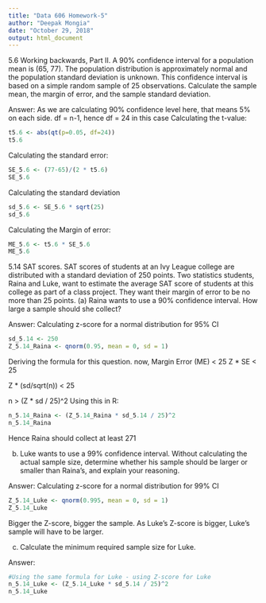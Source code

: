 ```yaml
---
title: "Data 606 Homework-5"
author: "Deepak Mongia"
date: "October 29, 2018"
output: html_document
---
```


5.6 Working backwards, Part II. A 90% confidence interval for a population mean is (65,
77). The population distribution is approximately normal and the population standard deviation
is unknown. This confidence interval is based on a simple random sample of 25 observations.
Calculate the sample mean, the margin of error, and the sample standard deviation.

Answer:
As we are calculating 90% confidence level here, that means 5% on each side. df = n-1, hence df = 24 in this case
Calculating the t-value:
```r
t5.6 <- abs(qt(p=0.05, df=24))
t5.6
```

Calculating the standard error:
```r
SE_5.6 <- (77-65)/(2 * t5.6)
SE_5.6
```

Calculating the standard deviation
```r
sd_5.6 <- SE_5.6 * sqrt(25)
sd_5.6
```

Calculating the Margin of error:
```r
ME_5.6 <- t5.6 * SE_5.6
ME_5.6
```


5.14 SAT scores. SAT scores of students at an Ivy League college are distributed with a
standard deviation of 250 points. Two statistics students, Raina and Luke, want to estimate the
average SAT score of students at this college as part of a class project. They want their margin of
error to be no more than 25 points.
(a) Raina wants to use a 90% confidence interval. How large a sample should she collect?

Answer: 
Calculating z-score for a normal distribution for 95% CI
```r
sd_5.14 <- 250
Z_5.14_Raina <- qnorm(0.95, mean = 0, sd = 1)
```

Deriving the formula for this question.
now, Margin Error (ME) < 25
Z * SE < 25

Z * (sd/sqrt(n))  < 25

n > (Z * sd / 25)^2
Using this in R:
```r
n_5.14_Raina <- (Z_5.14_Raina * sd_5.14 / 25)^2
n_5.14_Raina
```

Hence Raina should collect at least 271

(b) Luke wants to use a 99% confidence interval. Without calculating the actual sample size,
determine whether his sample should be larger or smaller than Raina's, and explain your
reasoning.

Answer: 
Calculating z-score for a normal distribution for 99% CI
```r
Z_5.14_Luke <- qnorm(0.995, mean = 0, sd = 1)
Z_5.14_Luke
```

Bigger the Z-score, bigger the sample. As Luke's Z-score is bigger, Luke's sample will have to be larger.

(c) Calculate the minimum required sample size for Luke.

Answer:

```r
#Using the same formula for Luke - using Z-score for Luke
n_5.14_Luke <- (Z_5.14_Luke * sd_5.14 / 25)^2
n_5.14_Luke
```